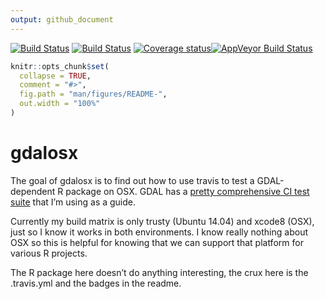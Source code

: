 ```yaml
---
output: github_document
---
```


<!-- README.md is generated from README.Rmd. Please edit that file -->

[![Build Status](http://badges.herokuapp.com/travis/dimunitive/gdalosx?branch=master&env=BUILD_NAME=trusty_clang&label=trusty_clang)](https://travis-ci.org/dimunitive/gdalosx)
[![Build Status](http://badges.herokuapp.com/travis/dimunitive/gdalosx?branch=master&env=BUILD_NAME=osx_release&label=osx_release)](https://travis-ci.org/dimunitive/gdalosx)
[![Coverage status](https://codecov.io/gh/dimunitive/gdalosx/branch/master/graph/badge.svg)](https://codecov.io/github/dimunitive/gdalosx?branch=master)[![AppVeyor Build Status](https://ci.appveyor.com/dis-organization/gdalosx)](https://ci.appveyor.com/api/projects/status/github/dis-organization/gdalosx?branch=master&svg=true)
 
```r
knitr::opts_chunk$set(
  collapse = TRUE,
  comment = "#>",
  fig.path = "man/figures/README-",
  out.width = "100%"
)
```
# gdalosx

The goal of gdalosx is to find out how to use travis to test a GDAL-dependent R package on OSX. GDAL has a [pretty comprehensive CI test suite](https://github.com/OSGeo/gdal/tree/trunk/gdal/ci/travis) that I'm using as a guide. 

Currently my build matrix is only trusty (Ubuntu 14.04) and xcode8 (OSX), just so I know it works in both environments. I know really nothing about OSX so this is helpful for knowing that we can support that platform for various R projects. 

The R package here doesn't do anything interesting, the crux here is the .travis.yml and the badges in the readme. 
